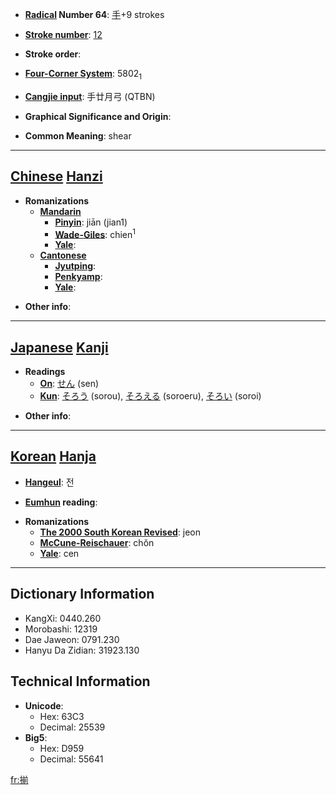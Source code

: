 * '''[[Wiktionary:Chinese radical index| Radical]] Number 64''': [[Wiktionary:Chinese radical index 手|手]]+9 strokes

* '''[[Wiktionary:Chinese total strokes index|Stroke number]]''': [[Wiktionary:Chinese total strokes index 12|12]]

* '''Stroke order''': 

* '''[[Wiktionary:Chinese four corner index|Four-Corner System]]''': 5802<sub>1</sub>

* '''[[Wiktionary:Chinese Cangjie index|Cangjie input]]''': 手廿月弓 (QTBN)

* '''Graphical Significance and Origin''': 

* '''Common Meaning''': shear

----

== [[Chinese]] [[Hanzi]] ==

* '''Romanizations'''
** '''[[Mandarin]]'''
*** '''[[Pinyin]]''': jiān (jian1)
*** '''[[Wade-Giles]]''': chien<sup>1</sup>
*** '''[[Yale]]''': 
** '''[[Cantonese]]'''
*** '''[[Jyutping]]''':
*** '''[[Penkyamp]]''': 
*** '''[[Yale]]''': 

* '''Other info''': 

----

== [[Japanese]] [[Kanji]] ==

* '''Readings'''
** '''[[On]]''': [[せん]] (sen)
** '''[[Kun]]''': [[そろう]] (sorou), [[そろえる]] (soroeru), [[そろい]] (soroi)

* '''Other info''':  

----

== [[Korean]] [[Hanja]] ==

* '''[[Hangeul]]''': 전

* '''[[Eumhun]] reading''': 

* '''Romanizations'''
** '''[[The 2000 South Korean Revised Romanization|The 2000 South Korean Revised]]''': jeon
** '''[[McCune-Reischauer]]''': chŏn
** '''[[Yale]]''': cen

----

== Dictionary Information ==

* KangXi: 0440.260
* Morobashi: 12319
* Dae Jaweon: 0791.230
* Hanyu Da Zidian: 31923.130

== Technical Information ==

* '''Unicode''':
** Hex: 63C3
** Decimal: 25539
* '''Big5''':
** Hex: D959
** Decimal: 55641

[[fr:揃]]
